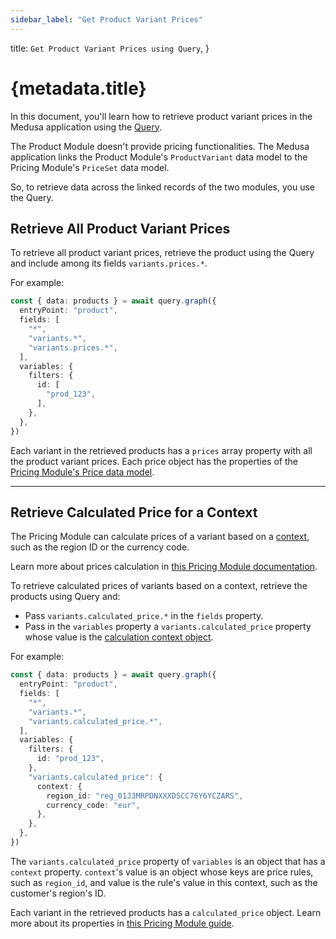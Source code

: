 ```yaml
---
sidebar_label: "Get Product Variant Prices"
---
```


  title: `Get Product Variant Prices using Query`,
}

# {metadata.title}

In this document, you'll learn how to retrieve product variant prices in the Medusa application using the [Query](!docs!/advanced-development/modules/query).

<Note title="Why use the Query?">

The Product Module doesn't provide pricing functionalities. The Medusa application links the Product Module's `ProductVariant` data model to the Pricing Module's `PriceSet` data model.

So, to retrieve data across the linked records of the two modules, you use the Query.

</Note>

## Retrieve All Product Variant Prices

To retrieve all product variant prices, retrieve the product using the Query and include among its fields `variants.prices.*`.

For example:

```ts highlights={[["6"]]}
const { data: products } = await query.graph({
  entryPoint: "product",
  fields: [
    "*",
    "variants.*",
    "variants.prices.*",
  ],
  variables: {
    filters: {
      id: [
        "prod_123",
      ],
    },
  },
})
```

Each variant in the retrieved products has a `prices` array property with all the product variant prices. Each price object has the properties of the [Pricing Module's Price data model](/references/pricing/models/Price).

---

## Retrieve Calculated Price for a Context

The Pricing Module can calculate prices of a variant based on a [context](../../../pricing/price-calculation/page.mdx#calculation-context), such as the region ID or the currency code.

<Note title="Tip">

Learn more about prices calculation in [this Pricing Module documentation](../../../pricing/price-calculation/page.mdx).

</Note>

To retrieve calculated prices of variants based on a context, retrieve the products using Query and:

- Pass `variants.calculated_price.*` in the `fields` property.
- Pass in the `variables` property a `variants.calculated_price` property whose value is the [calculation context object](../../../pricing/price-calculation/page.mdx#calculation-context).

For example:

```ts highlights={[["6"], ["12"], ["13"], ["14"], ["15"], ["16"], ["17"]]}
const { data: products } = await query.graph({
  entryPoint: "product",
  fields: [
    "*",
    "variants.*",
    "variants.calculated_price.*",
  ],
  variables: {
    filters: {
      id: "prod_123",
    },
    "variants.calculated_price": {
      context: {
        region_id: "reg_01J3MRPDNXXXDSCC76Y6YCZARS",
        currency_code: "eur",
      },
    },
  },
})
```

The `variants.calculated_price` property of `variables` is an object that has a `context` property. `context`'s value is an object whose keys are price rules, such as `region_id`, and value is the rule's value in this context, such as the customer's region's ID.

Each variant in the retrieved products has a `calculated_price` object. Learn more about its properties in [this Pricing Module guide](../../../pricing/price-calculation/page.mdx#returned-price-object).
